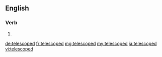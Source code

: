 ==English==

===Verb===
{{head|en|verb form}}

# {{en-past of|telescope}}

[[de:telescoped]]
[[fr:telescoped]]
[[mg:telescoped]]
[[my:telescoped]]
[[ja:telescoped]]
[[vi:telescoped]]